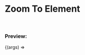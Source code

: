 


<Meta
  title="Examples/SVG Zoom To Element"
  component={TransformWrapper}
  argTypes={argsTypes}
/>

# Zoom To Element

<br />

### Preview:

<Canvas>
  <Story name="SVG Zoom To Element">{(args) => <Template {...args} />}</Story>
</Canvas>

## Component API

<ArgsTable story="SVG Zoom To Element" />
